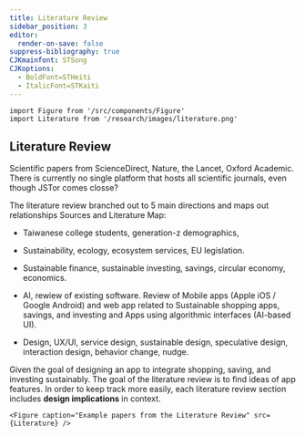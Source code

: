 ```yaml
---
title: Literature Review
sidebar_position: 3
editor:
  render-on-save: false
suppress-bibliography: true
CJKmainfont: STSong
CJKoptions:
  - BoldFont=STHeiti
  - ItalicFont=STKaiti
---
```





````mdx-code-block
import Figure from '/src/components/Figure'
import Literature from '/research/images/literature.png'
````

## Literature Review

Scientific papers from ScienceDirect, Nature, the Lancet, Oxford
Academic. There is currently no single platform that hosts all
scientific journals, even though JSTor comes closse?

The literature review branched out to 5 main directions and maps out
relationships Sources and Literature Map:

-   Taiwanese college students, generation-z demographics,

-   Sustainability, ecology, ecosystem services, EU legislation.

-   Sustainable finance, sustainable investing, savings, circular
    economy, economics.

-   AI, rewiew of existing software. Review of Mobile apps (Apple iOS /
    Google Android) and web app related to Sustainable shopping apps,
    savings, and investing and Apps using algorithmic interfaces
    (AI-based UI).

-   Design, UX/UI, service design, sustainable design, speculative
    design, interaction design, behavior change, nudge.

Given the goal of designing an app to integrate shopping, saving, and
investing sustainably. The goal of the literature review is to find
ideas of app features. In order to keep track more easily, each
literature review section includes **design implications** in context.

````mdx-code-block
<Figure caption="Example papers from the Literature Review" src={Literature} />
````

